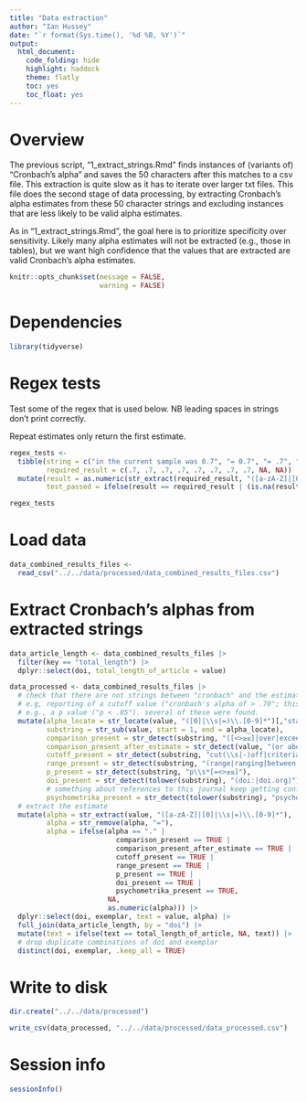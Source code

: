```yaml
---
title: "Data extraction"
author: "Ian Hussey"
date: "`r format(Sys.time(), '%d %B, %Y')`"
output:
  html_document:
    code_folding: hide
    highlight: haddock
    theme: flatly
    toc: yes
    toc_float: yes
---
```


# Overview

The previous script, "1_extract_strings.Rmd" finds instances of (variants of) "Cronbach's alpha" and saves the 50 characters after this matches to a csv file. This extraction is quite slow as it has to iterate over larger txt files. This file does the second stage of data processing, by extracting Cronbach's alpha estimates from these 50 character strings and excluding instances that are less likely to be valid alpha estimates.

As in "1_extract_strings.Rmd", the goal here is to prioritize specificity over sensitivity. Likely many alpha estimates will not be extracted (e.g., those in tables), but we want high confidence that the values that are extracted are valid Cronbach's alpha estimates.   

```r

knitr::opts_chunk$set(message = FALSE, 
                      warning = FALSE)

```

# Dependencies

```r

library(tidyverse)

```

# Regex tests

Test some of the regex that is used below. NB leading spaces in strings don't print correctly.

Repeat estimates only return the first estimate.

```r

regex_tests <- 
  tibble(string = c("in the current sample was 0.7", "= 0.7", "= .7", "=.7", " 0.7", " .7", "alpha of.70", "alphas of .70 and .80", "section 2.7", "doi 0.0.7"),
         required_result = c(.7, .7, .7, .7, .7, .7, .7, .7, NA, NA)) |>
  mutate(result = as.numeric(str_extract(required_result, "([a-zA-Z]|[0]|\\s|=)\\.[0-9]*")),
         test_passed = ifelse(result == required_result | (is.na(result) & is.na(required_result)), TRUE, FALSE))

regex_tests

```

# Load data

```r

data_combined_results_files <- 
  read_csv("../../data/processed/data_combined_results_files.csv")

```

# Extract Cronbach's alphas from extracted strings

```r

data_article_length <- data_combined_results_files |>
  filter(key == "total_length") |>
  dplyr::select(doi, total_length_of_article = value)

data_processed <- data_combined_results_files |>
  # check that there are not strings between "cronbach" and the estimate that suggest this is something other than a cronbach's alpha estimate 
  # e.g, reporting of a cutoff value ("cronbach's alpha of > .70"; this could get rid of real values too but more important that we exclude rules of thumb being reported)
  # e.g., a p value ("p < .05"). several of these were found.
  mutate(alpha_locate = str_locate(value, "([0]|\\s|=)\\.[0-9]*")[,"start"],
         substring = str_sub(value, start = 1, end = alpha_locate),
         comparison_present = str_detect(substring, "([<>≥≤]|over|exceeding|above|greater|higher|more|lower|below|less|at least|between)"),
         comparison_present_after_estimate = str_detect(value, "(or above|or more|or greater|or below|or less|or lower)"),
         cutoff_present = str_detect(substring, "cut(\\s|-)off|criteria"),
         range_present = str_detect(substring, "(range|ranging|between|from)"),
         p_present = str_detect(substring, "p\\s*[=<>≥≤]"),
         doi_present = str_detect(tolower(substring), "(doi:|doi.org)"),
         # something about references to this journal keep getting confused for alpha values
         psychometrika_present = str_detect(tolower(substring), "psychometrika")) |>
  # extract the estimate
  mutate(alpha = str_extract(value, "([a-zA-Z]|[0]|\\s|=)\\.[0-9]*"),
         alpha = str_remove(alpha, "="),
         alpha = ifelse(alpha == "." |
                          comparison_present == TRUE |
                          comparison_present_after_estimate == TRUE |
                          cutoff_present == TRUE |
                          range_present == TRUE |
                          p_present == TRUE |
                          doi_present == TRUE |
                          psychometrika_present == TRUE, 
                        NA, 
                        as.numeric(alpha))) |>
  dplyr::select(doi, exemplar, text = value, alpha) |>
  full_join(data_article_length, by = "doi") |>
  mutate(text = ifelse(text == total_length_of_article, NA, text)) |>
  # drop duplicate combinations of doi and exemplar
  distinct(doi, exemplar, .keep_all = TRUE)

```

# Write to disk

```r

dir.create("../../data/processed")

write_csv(data_processed, "../../data/processed/data_processed.csv")

```

# Session info

```r

sessionInfo()

```
